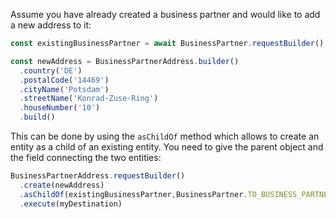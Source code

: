 Assume you have already created a business partner and would like to add a new address to it:
```ts
const existingBusinessPartner = await BusinessPartner.requestBuilder().getByKey(myID).execute(myDestination);

const newAddress = BusinessPartnerAddress.builder()
  .country('DE')
  .postalCode('14469')
  .cityName('Potsdam')
  .streetName('Konrad-Zuse-Ring')
  .houseNumber('10')
  .build()
```
This can be done by using the `asChildOf` method which allows to create an entity as a child of an existing entity.
You need to give the parent object and the field connecting the two entities:
```ts
BusinessPartnerAddress.requestBuilder()
  .create(newAddress)
  .asChildOf(existingBusinessPartner,BusinessPartner.TO_BUSINESS_PARTNER_ADDRESS)
  .execute(myDestination)
```
